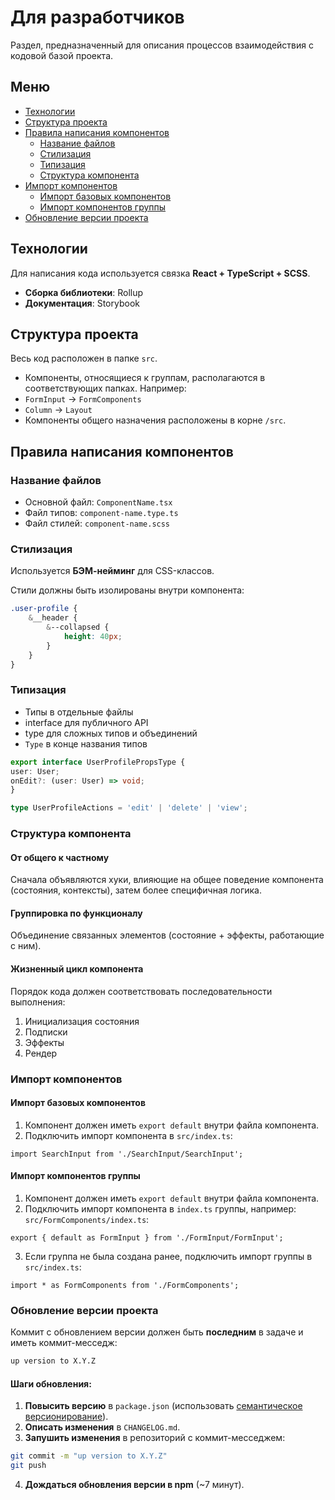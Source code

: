 
<Meta title="Разработчикам" />

# Для разработчиков
Раздел, предназначенный для описания процессов взаимодействия с кодовой базой проекта.

## Меню
- [Технологии](#технологии)
- [Структура проекта](#структура-проекта)
- [Правила написания компонентов](#правила-написания-компонентов)
    - [Название файлов](#название-файлов)
    - [Стилизация](#стилизация)
    - [Типизация](#типизация)
    - [Структура компонента](#структура-компонента)
- [Импорт компонентов](#импорт-компонентов)
    - [Импорт базовых компонентов](#импорт-базовых-компонентов)
    - [Импорт компонентов группы](#импорт-компонентов-группы)
- [Обновление версии проекта](#обновление-версии-проекта)

## Технологии
Для написания кода используется связка **React + TypeScript + SCSS**.

- **Сборка библиотеки**: Rollup
- **Документация**: Storybook

## Структура проекта
Весь код расположен в папке `src`.

- Компоненты, относящиеся к группам, располагаются в соответствующих папках. Например:
- `FormInput` → `FormComponents`
- `Column` → `Layout`
- Компоненты общего назначения расположены в корне `/src`.

## Правила написания компонентов

### Название файлов
- Основной файл: `ComponentName.tsx`
- Файл типов: `component-name.type.ts`
- Файл стилей: `component-name.scss`

### Стилизация
Используется **БЭМ-нейминг** для CSS-классов.

Стили должны быть изолированы внутри компонента:

```scss
.user-profile {
    &__header {
        &--collapsed {
            height: 40px;
        }
    }
}
```

### Типизация
- Типы в отдельные файлы
- interface для публичного API
- type для сложных типов и объединений
- `Type` в конце названия типов
```ts
export interface UserProfilePropsType {
user: User;
onEdit?: (user: User) => void;
}

type UserProfileActions = 'edit' | 'delete' | 'view';
```

### Структура компонента
#### От общего к частному
Сначала объявляются хуки, влияющие на общее поведение компонента (состояния, контексты), затем более специфичная логика.

#### Группировка по функционалу
Объединение связанных элементов (состояние + эффекты, работающие с ним).

#### Жизненный цикл компонента
Порядок кода должен соответствовать последовательности выполнения:
1. Инициализация состояния
2. Подписки
3. Эффекты
4. Рендер

### Импорт компонентов

#### Импорт базовых компонентов
1. Компонент должен иметь `export default` внутри файла компонента.
2. Подключить импорт компонента в `src/index.ts`:
```tsx
import SearchInput from './SearchInput/SearchInput';
   ```

#### Импорт компонентов группы
1. Компонент должен иметь `export default` внутри файла компонента.
2. Подключить импорт компонента в `index.ts` группы, например: `src/FormComponents/index.ts`:
```tsx
export { default as FormInput } from './FormInput/FormInput';
   ```
3. Если группа не была создана ранее, подключить импорт группы в `src/index.ts`:
```tsx
import * as FormComponents from './FormComponents';
   ```
### Обновление версии проекта

Коммит с обновлением версии должен быть **последним** в задаче и иметь коммит-месседж:
```sh
up version to X.Y.Z
```

#### Шаги обновления:
1. **Повысить версию** в `package.json` (использовать [семантическое версионирование](https://semver.org/)).
2. **Описать изменения** в `CHANGELOG.md`.
3. **Запушить изменения** в репозиторий с коммит-месседжем:
```sh
git commit -m "up version to X.Y.Z"
git push
   ```
4. **Дождаться обновления версии в npm** (~7 минут).
